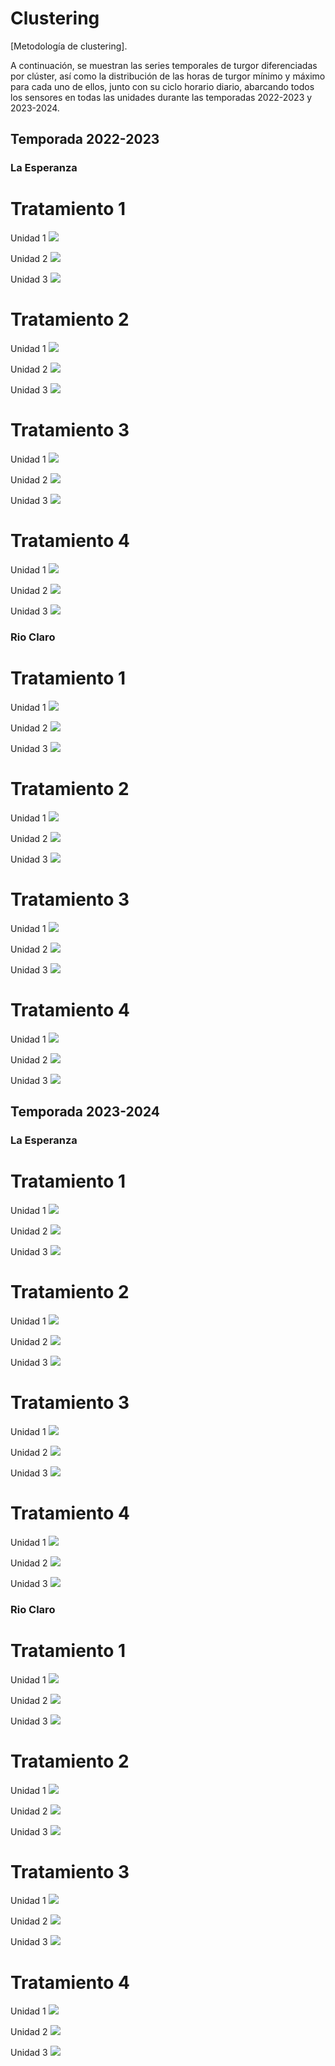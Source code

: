 # Clustering

\[Metodología de clustering\].

A continuación, se muestran las series temporales de turgor diferenciadas por clúster, así como la distribución de las horas de turgor mínimo y máximo para cada uno de ellos, junto con su ciclo horario diario, abarcando todos los sensores en todas las unidades durante las temporadas 2022-2023 y 2023-2024.

## Temporada 2022-2023

### La Esperanza

::: panel-tabset
# Tratamiento 1

Unidad 1 ![](figuras/01_turgor_sensor/2022_2023_La_Esperanza_T1_Unidad_1.png){.lightbox}

Unidad 2 ![](figuras/01_turgor_sensor/2022_2023_La_Esperanza_T1_Unidad_2.png){.lightbox}

Unidad 3 ![](figuras/01_turgor_sensor/2022_2023_La_Esperanza_T1_Unidad_3.png){.lightbox}

# Tratamiento 2

Unidad 1 ![](figuras/01_turgor_sensor/2022_2023_La_Esperanza_T2_Unidad_1.png){.lightbox}

Unidad 2 ![](figuras/01_turgor_sensor/2022_2023_La_Esperanza_T2_Unidad_2.png){.lightbox}

Unidad 3 ![](figuras/01_turgor_sensor/2022_2023_La_Esperanza_T2_Unidad_3.png){.lightbox}

# Tratamiento 3

Unidad 1 ![](figuras/01_turgor_sensor/2022_2023_La_Esperanza_T3_Unidad_1.png){.lightbox}

Unidad 2 ![](figuras/01_turgor_sensor/2022_2023_La_Esperanza_T3_Unidad_2.png){.lightbox}

Unidad 3 ![](figuras/01_turgor_sensor/2022_2023_La_Esperanza_T3_Unidad_3.png){.lightbox}

# Tratamiento 4

Unidad 1 ![](figuras/01_turgor_sensor/2022_2023_La_Esperanza_T4_Unidad_1.png){.lightbox}

Unidad 2 ![](figuras/01_turgor_sensor/2022_2023_La_Esperanza_T4_Unidad_2.png){.lightbox}

Unidad 3 ![](figuras/01_turgor_sensor/2022_2023_La_Esperanza_T4_Unidad_3.png){.lightbox}
:::

### Rio Claro

::: panel-tabset
# Tratamiento 1

Unidad 1 ![](figuras/01_turgor_sensor/2022_2023_Rio_Claro_T1_Unidad_1.png){.lightbox}

Unidad 2 ![](figuras/01_turgor_sensor/2022_2023_Rio_Claro_T1_Unidad_2.png){.lightbox}

Unidad 3 ![](figuras/01_turgor_sensor/2022_2023_Rio_Claro_T1_Unidad_3.png){.lightbox}

# Tratamiento 2

Unidad 1 ![](figuras/01_turgor_sensor/2022_2023_Rio_Claro_T2_Unidad_1.png){.lightbox}

Unidad 2 ![](figuras/01_turgor_sensor/2022_2023_Rio_Claro_T2_Unidad_2.png){.lightbox}

Unidad 3 ![](figuras/01_turgor_sensor/2022_2023_Rio_Claro_T2_Unidad_3.png){.lightbox}

# Tratamiento 3

Unidad 1 ![](figuras/01_turgor_sensor/2022_2023_Rio_Claro_T3_Unidad_1.png){.lightbox}

Unidad 2 ![](figuras/01_turgor_sensor/2022_2023_Rio_Claro_T3_Unidad_2.png){.lightbox}

Unidad 3 ![](figuras/01_turgor_sensor/2022_2023_Rio_Claro_T3_Unidad_3.png){.lightbox}

# Tratamiento 4

Unidad 1 ![](figuras/01_turgor_sensor/2022_2023_Rio_Claro_T4_Unidad_1.png){.lightbox}

Unidad 2 ![](figuras/01_turgor_sensor/2022_2023_Rio_Claro_T4_Unidad_2.png){.lightbox}

Unidad 3 ![](figuras/01_turgor_sensor/2022_2023_Rio_Claro_T4_Unidad_3.png){.lightbox}
:::

## Temporada 2023-2024

### La Esperanza

::: panel-tabset
# Tratamiento 1

Unidad 1 ![](figuras/01_turgor_sensor/2023_2024_La_Esperanza_T1_Unidad_1.png){.lightbox}

Unidad 2 ![](figuras/01_turgor_sensor/2023_2024_La_Esperanza_T1_Unidad_2.png){.lightbox}

Unidad 3 ![](figuras/01_turgor_sensor/2023_2024_La_Esperanza_T1_Unidad_3.png){.lightbox}

# Tratamiento 2

Unidad 1 ![](figuras/01_turgor_sensor/2023_2024_La_Esperanza_T2_Unidad_1.png){.lightbox}

Unidad 2 ![](figuras/01_turgor_sensor/2023_2024_La_Esperanza_T2_Unidad_2.png){.lightbox}

Unidad 3 ![](figuras/01_turgor_sensor/2023_2024_La_Esperanza_T2_Unidad_3.png){.lightbox}

# Tratamiento 3

Unidad 1 ![](figuras/01_turgor_sensor/2023_2024_La_Esperanza_T3_Unidad_1.png){.lightbox}

Unidad 2 ![](figuras/01_turgor_sensor/2023_2024_La_Esperanza_T3_Unidad_2.png){.lightbox}

Unidad 3 ![](figuras/01_turgor_sensor/2023_2024_La_Esperanza_T3_Unidad_3.png){.lightbox}

# Tratamiento 4

Unidad 1 ![](figuras/01_turgor_sensor/2023_2024_La_Esperanza_T4_Unidad_1.png){.lightbox}

Unidad 2 ![](figuras/01_turgor_sensor/2023_2024_La_Esperanza_T4_Unidad_2.png){.lightbox}

Unidad 3 ![](figuras/01_turgor_sensor/2023_2024_La_Esperanza_T4_Unidad_3.png){.lightbox}
:::

### Rio Claro

::: panel-tabset
# Tratamiento 1

Unidad 1 ![](figuras/01_turgor_sensor/2023_2024_Rio_Claro_T1_Unidad_1.png){.lightbox}

Unidad 2 ![](figuras/01_turgor_sensor/2023_2024_Rio_Claro_T1_Unidad_2.png){.lightbox}

Unidad 3 ![](figuras/01_turgor_sensor/2023_2024_Rio_Claro_T1_Unidad_3.png){.lightbox}

# Tratamiento 2

Unidad 1 ![](figuras/01_turgor_sensor/2023_2024_Rio_Claro_T2_Unidad_1.png){.lightbox}

Unidad 2 ![](figuras/01_turgor_sensor/2023_2024_Rio_Claro_T2_Unidad_2.png){.lightbox}

Unidad 3 ![](figuras/01_turgor_sensor/2023_2024_Rio_Claro_T2_Unidad_3.png){.lightbox}

# Tratamiento 3

Unidad 1 ![](figuras/01_turgor_sensor/2023_2024_Rio_Claro_T3_Unidad_1.png){.lightbox}

Unidad 2 ![](figuras/01_turgor_sensor/2023_2024_Rio_Claro_T3_Unidad_2.png){.lightbox}

Unidad 3 ![](figuras/01_turgor_sensor/2023_2024_Rio_Claro_T3_Unidad_3.png){.lightbox}

# Tratamiento 4

Unidad 1 ![](figuras/01_turgor_sensor/2023_2024_Rio_Claro_T4_Unidad_1.png){.lightbox}

Unidad 2 ![](figuras/01_turgor_sensor/2023_2024_Rio_Claro_T4_Unidad_2.png){.lightbox}

Unidad 3 ![](figuras/01_turgor_sensor/2023_2024_Rio_Claro_T4_Unidad_3.png){.lightbox}
:::
